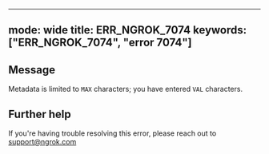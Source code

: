 
---
mode: wide
title: ERR_NGROK_7074
keywords: ["ERR_NGROK_7074", "error 7074"]
---

## Message
Metadata is limited to `MAX` characters; you have entered `VAL` characters.




## Further help
If you're having trouble resolving this error, please reach out to [support@ngrok.com](mailto:support@ngrok.com?subject=Help%20with%20ERR_NGROK_7074)

